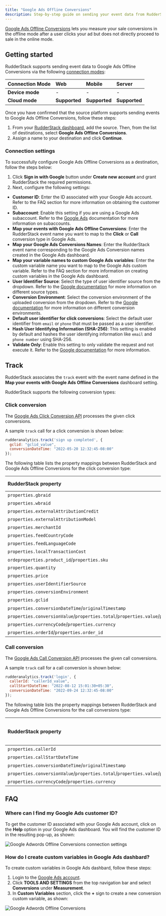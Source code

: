 ```yaml
---
title: "Google Ads Offline Conversions"
description: Step-by-step guide on sending your event data from RudderStack to Google Ads Offline Conversions.
---
```


[Google Ads Offline Conversions](https://support.google.com/google-ads/answer/2998031?hl=en&ref_topic=7280668) lets you measure your sale conversions in the offline mode after a user clicks your ad but does not directly proceed to sale in the online mode.

## Getting started

RudderStack supports sending event data to Google Ads Offline Conversions via the following <a href="https://rudderstack.com/docs/rudderstack-cloud/rudderstack-connection-modes/">connection modes</a>:

| **Connection Mode** | **Web**         | **Mobile**   | **Server**        |
| :-------------------| :-------------- | :----------- | :-----------------|
| **Device mode**     | -               | -            | -                 |
| **Cloud mode**      | **Supported**   | **Supported** |  **Supported**    |

Once you have confirmed that the source platform supports sending events to Google Ads Offline Conversions, follow these steps:

1. From your [RudderStack dashboard](https://app.rudderstack.com/), add the source. Then, from the list of destinations, select **Google Ads Offline Conversions**.
2. Assign a name to your destination and click **Continue**.

### Connection settings

To successfully configure Google Ads Offline Conversions as a destination, follow the steps below:

1. Click **Sign in with Google** button under **Create new account** and grant RudderStack the required permissions.
2. Next, configure the following settings:

- **Customer ID**: Enter the ID associated with your Google Ads account. Refer to the <Link to="#faq">FAQ</Link> section for more information on obtaining the customer ID.
- **Subaccount**: Enable this setting if you are using a Google Ads subaccount. Refer to the <a href="https://support.google.com/campaignmanager/answer/2829448?hl=en#zippy=%2Cwhat-are-subaccounts">Google Ads</a> documentation for more information on subaccounts.
- **Map your events with Google Ads Offline Conversions**: Enter the RudderStack event name you want to map to the **Click** or **Call** conversion type in Google Ads.
- **Map your Google Ads Conversions Names**: Enter the RudderStack event name corresponding to the Google Ads Conversion names created in the Google Ads dashboard.
- **Map your variable names to custom Google Ads variables**: Enter the custom variable name you want to map to the Google Ads custom variable. Refer to the <Link to="#faq">FAQ</Link> section for more information on creating custom variables in the Google Ads dashboard.
- **User Identifier Source**: Select the type of user identifier source from the dropdown. Refer to the [Google documentation](https://developers.google.com/google-ads/api/rest/reference/rest/v11/UserIdentifier#UserIdentifierSource) for more information on different source types.
- **Conversion Environment**: Select the conversion environment of the uploaded conversion from the dropdown. Refer to the [Google documentation](https://developers.google.com/google-ads/api/rest/reference/rest/v11/customers/uploadClickConversions#ConversionEnvironment) for more information on different conversion environments.
- **Default user identifier for click conversions**: Select the default user identifier from `email` or `phone` that must be passed as a user identifier.
- **Hash User Identifying Information (SHA-256)**: This setting is enabled by default and hashes the user identifying information like `email` and `phone number` using SHA-256.
- **Validate Only**: Enable this setting to only validate the request and not execute it. Refer to the [Google documentation](https://developers.google.com/google-ads/api/rest/reference/rest/v11/customers/uploadClickConversions) for more information.

## Track

RudderStack associates the <Link to="/event-spec/standard-events/track">`track`</Link> event with the event name defined in the **Map your events with Google Ads Offline Conversions** dashboard setting.

RudderStack supports the following conversion types:

### Click conversion

The [Google Ads Click Conversion API](https://developers.google.com/google-ads/api/rest/reference/rest/v11/customers/uploadClickConversions#ClickConversion) processes the given click conversions.

A sample `track` call for a click conversion is shown below:

```javascript
rudderanalytics.track('sign up completed', {
  gclid: "gclid_value",
  conversionDateTime: "2022-05-20 12:32:45-08:00"
});
```

The following table lists the property mappings between RudderStack and Google Ads Offline Conversions for the click conversion type:

| RudderStack property | Google Ads Offline Conversions property | Presence |
| :-----| :--------| :--------| 
| `properties.gbraid` | `gbraid` | Optional |
| `properties.wbraid`  | `wbraid` | Optional |
| `properties.externalAttributionCredit` | `externalAttributionCredit` | Optional |
| `properties.externalAttributionModel` | `externalAttributionModel` | Optional |
| `properties.merchantId` | `merchantId` | Optional |
| `properties.feedCountryCode` | `feedCountryCode` | Optional |
| `properties.feedLanguageCode` | `feedLanguageCode` | Optional |
| `properties.localTransactionCost` | `localTransactionCost` | Optional |
| `ordeproperties.product_id`/`properties.sku` | `productId` | Optional |
| `properties.quantity` | `quantity` | Optional |
| `properties.price` | `unitPrice` | Optional |
| `properties.userIdentifierSource` | `userIdentifierSource` | Optional |
| `properties.conversionEnvironment` | `conversionEnvironment` | Optional |
| `properties.gclid` | `gclid` | Optional |
| `properties.conversionDateTime`/`originalTimestamp` | `conversionDateTime` | Required |
| `properties.conversionValue`/`properties.total`/`properties.value`/`properties.revenue` | `conversionValue` | Optional |
| `properties.currencyCode`/`properties.currency` | `currencyCode` | Optional |
| `properties.orderId`/`properties.order_id` | `orderId` | Optional |

### Call conversion

The [Google Ads Call Conversion API](https://developers.google.com/google-ads/api/rest/reference/rest/v11/customers/uploadCallConversions) processes the given call conversions.

A sample `track` call for a call conversion is shown below:

```javascript
rudderanalytics.track('login', {
  callerId: "callerId_value",
  callStartDateTime: "2022-08-12 15:01:30+05:30",
  conversionDateTime: "2022-09-24 12:32:45-08:00"
});
```

The following table lists the property mappings between RudderStack and Google Ads Offline Conversions for the call conversions type:

| RudderStack property | Google Ads Offline Conversions property | Presence |
| :-----| :--------| :--------| 
| `properties.callerId` | `callerId` | Required |
| `properties.callStartDateTime`  | `callStartDateTime` | Required |
| `properties.conversionDateTime`/`originalTimestamp` | `conversionDateTime` | Required |
| `properties.conversionValue`/`properties.total`/`properties.value`/`properties.revenue` | `conversionValue` | Optional |
| `properties.currencyCode`/`properties.currency` | `currencyCode` | Optional |

## FAQ

### Where can I find my Google Ads customer ID?

To get the customer ID associated with your Google Ads account, click on the **Help** option in your Google Ads dashboard. You will find the customer ID in the resulting pop-up, as shown:

<img src="../../assets/event-stream-destinations/google-adwords-remarketing-lists-customer-id.png" alt="Google Adwords Offline Conversions connection settings" />

### How do I create custom variables in Google Ads dashbard?

To create custom variables in Google Ads dashbard, follow these steps:

1. Login to the [Google Ads account](https://ads.google.com/intl/en_IN/home/).
2. Click **TOOLS AND SETTINGS** from the top navigation bar and select **Conversions** under **Measurement**.
3. In **Custom Variables** section, click the **+** sign to create a new conversion custom variable, as shown:

<img src="../../assets/event-stream-destinations/gads-custom-variable.png" alt="Google Adwords Offline Conversions" />